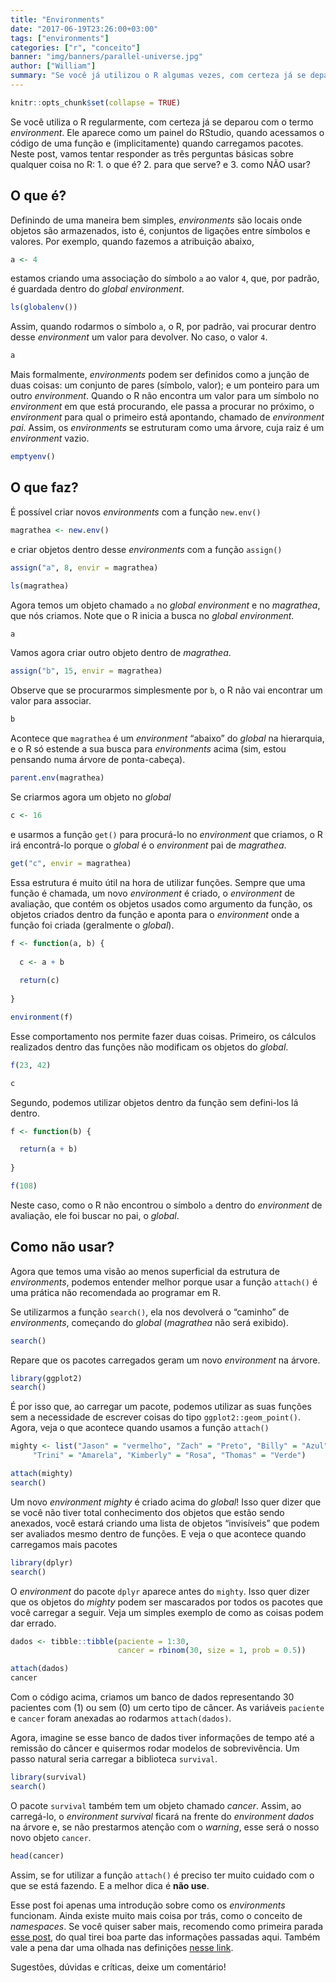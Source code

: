 ```yaml
---
title: "Environments"
date: "2017-06-19T23:26:00+03:00"
tags: ["environments"]
categories: ["r", "conceito"]
banner: "img/banners/parallel-universe.jpg"
author: ["William"]
summary: "Se você já utilizou o R algumas vezes, com certeza já se deparou com o termo environment. Neste post, vamos tentar responder as três perguntas básicas para entendermos alguma coisa no R: 1. o que é? 2. para que serve? e 3. como NÃO usar?"
---
```


```r
knitr::opts_chunk$set(collapse = TRUE)
```


Se você utiliza o R regularmente, com certeza já se deparou com o termo *environment*. Ele aparece como um painel do RStudio, quando acessamos o código de uma função e (implicitamente) quando carregamos pacotes. Neste post, vamos tentar responder as três perguntas básicas sobre qualquer coisa no R: 1. o que é? 2. para que serve? e 3. como NÃO usar?

## O que é?

Definindo de uma maneira bem simples, *environments* são locais onde objetos são armazenados, isto é, conjuntos de ligações entre símbolos e valores. Por exemplo, quando fazemos a atribuição abaixo,

```r
a <- 4
```

estamos criando uma associação do símbolo `a` ao valor `4`, que, por padrão, é guardada dentro do *global environment*.

```r
ls(globalenv())
```

Assim, quando rodarmos o símbolo `a`, o R, por padrão, vai procurar dentro desse *environment* um valor para devolver. No caso, o valor `4`.

```r
a
```

Mais formalmente, *environments* podem ser definidos como a junção de duas coisas: um conjunto de pares (símbolo, valor); e um ponteiro para um outro *environment*. Quando o R não encontra um valor para um símbolo no *environment* em que está procurando, ele passa a procurar no próximo, o *environment* para qual o primeiro está apontando, chamado de *environment pai*. Assim, os *environments* se estruturam como uma árvore, cuja raiz é um *environment* vazio.

```r
emptyenv()
```

## O que faz?

É possível criar novos *environments* com a função `new.env()`

```r
magrathea <- new.env()
```

e criar objetos dentro desse *environments* com a função `assign()`

```r
assign("a", 8, envir = magrathea)
```

```r
ls(magrathea)
```

Agora temos um objeto chamado `a` no *global environment* e no *magrathea*, que nós criamos. Note que o R inicia a busca no *global environment*.

```r
a
```

Vamos agora criar outro objeto dentro de *magrathea*.

```r
assign("b", 15, envir = magrathea)
```

Observe que se procurarmos simplesmente por `b`, o R não vai encontrar um valor para associar.

```r
b
```

Acontece que `magrathea` é um *environment* "abaixo" do *global* na hierarquia, e o R só estende a sua busca para *environments* acima (sim, estou pensando numa árvore de ponta-cabeça).

```r
parent.env(magrathea)
```

Se criarmos agora um objeto no *global*

```r
c <- 16
```

e usarmos a função `get()` para procurá-lo no *environment* que criamos, o R irá encontrá-lo porque o *global* é o *environment* pai de *magrathea*.

```r
get("c", envir = magrathea)
```

Essa estrutura é muito útil na hora de utilizar funções. Sempre que uma função é chamada, um novo *environment* é criado, o *environment* de avaliação, que contém os objetos usados como argumento da função, os objetos criados dentro da função e aponta para o *environment* onde a função foi criada (geralmente o *global*).

```r
f <- function(a, b) {
  
  c <- a + b
  
  return(c)
  
}

environment(f)
```

Esse comportamento nos permite fazer duas coisas. Primeiro, os cálculos realizados dentro das funções não modificam os objetos do *global*.

```r
f(23, 42)

c
```

Segundo, podemos utilizar objetos dentro da função sem defini-los lá dentro.

```r
f <- function(b) { 

  return(a + b)
    
}

f(108)
```

Neste caso, como o R não encontrou o símbolo `a` dentro do *environment* de avaliação, ele foi buscar no pai, o *global*.

## Como não usar?

Agora que temos uma visão ao menos superficial da estrutura de *environments*, podemos entender melhor porque usar a função `attach()` é uma prática não recomendada ao programar em R. 

Se utilizarmos a função `search()`, ela nos devolverá o "caminho" de *environments*, começando do *global* (*magrathea* não será exibido). 

```r
search()
```


Repare que os pacotes carregados geram um novo *environment* na árvore.

```r
library(ggplot2)
search()
```

É por isso que, ao carregar um pacote, podemos utilizar as suas funções sem a necessidade de escrever coisas do tipo `ggplot2::geom_point()`. Agora, veja o que acontece quando usamos a função `attach()`

```r
mighty <- list("Jason" = "vermelho", "Zach" = "Preto", "Billy" = "Azul", 
     "Trini" = "Amarela", "Kimberly" = "Rosa", "Thomas" = "Verde")

attach(mighty)
search()
```

Um novo *environment mighty* é criado acima do *global*! Isso quer dizer que se você não tiver total conhecimento dos objetos que estão sendo anexados, você estará criando uma lista de objetos "invisíveis" que podem ser avaliados mesmo dentro de funções. E veja o que acontece quando carregamos mais pacotes

```r
library(dplyr)
search()
```

O *environment* do pacote `dplyr` aparece antes do `mighty`. Isso quer dizer que os objetos do *mighty* podem ser mascarados por todos os pacotes que você carregar a seguir. Veja um simples exemplo de como as coisas podem dar errado.


```r
dados <- tibble::tibble(paciente = 1:30, 
                        cancer = rbinom(30, size = 1, prob = 0.5))

attach(dados)
cancer
```

Com o código acima, criamos um banco de dados representando 30 pacientes com (1) ou sem (0) um certo tipo de câncer. As variáveis `paciente` e `cancer` foram anexadas ao rodarmos `attach(dados)`.

Agora, imagine se esse banco de dados tiver informações de tempo até a remissão do câncer e quisermos rodar modelos de sobrevivência. Um passo natural seria carregar a biblioteca `survival`.

```r
library(survival)
search()
```

O pacote `survival` também tem um objeto chamado *cancer*. Assim, ao carregá-lo, o *environment survival* ficará na frente do *environment dados* na árvore e, se não prestarmos atenção com o *warning*, esse será o nosso novo objeto `cancer`.

```r
head(cancer)
```

Assim, se for utilizar a função `attach()` é preciso ter muito cuidado com o que se está fazendo. E a melhor dica é **não use**.

Esse post foi apenas uma introdução sobre como os *environments* funcionam. Ainda existe muito mais coisa por trás, como o conceito de *namespaces*. Se você quiser saber mais, recomendo como primeira parada [esse post](https://www.r-bloggers.com/environments-in-r/), do qual tirei boa parte das informações passadas aqui. Também vale a pena dar uma olhada nas definições [nesse link](https://cran.r-project.org/doc/manuals/R-lang.html#Environment-objects).

Sugestões, dúvidas e críticas, deixe um comentário!
